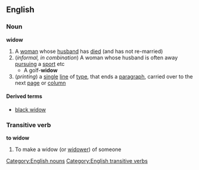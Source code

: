 ==English==
===Noun===
'''widow'''

#A [[woman]] whose [[husband]] has [[died]] (and has not re-married)
#(''informal, in combination'') A woman whose husband is often away [[pursuing]] a [[sport]] etc
#* A golf-'''widow'''
#(''printing'') a [[single]] [[line]] of [[type]], that ends a [[paragraph]], carried over to the next [[page]] or [[column]]

====Derived terms====
*[[black widow]]

===Transitive verb===
'''to widow'''

#To make a widow (or [[widower]]) of someone

[[Category:English nouns]]
[[Category:English transitive verbs]]